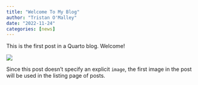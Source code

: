 ```yaml
---
title: "Welcome To My Blog"
author: "Tristan O'Malley"
date: "2022-11-24"
categories: [news]
---
```


This is the first post in a Quarto blog. Welcome!

![](thumbnail.jpg)

Since this post doesn't specify an explicit `image`, the first image in the post will be used in the listing page of posts.
